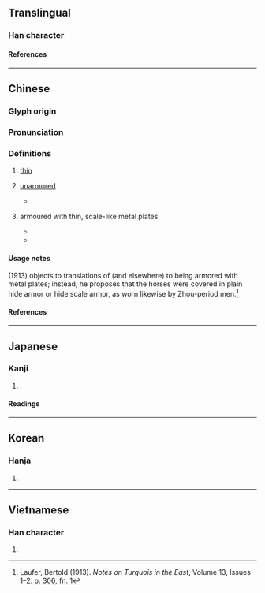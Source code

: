 {{character info}}
==Translingual==

===Han character===
{{Han char|rn=9|rad=人|as=08|sn=10|four=23253|canj=OII|ids=⿰亻戔}}

====References====
{{Han ref|kx=0106.110|dkj=00727|dj=0226.060|hdz=10174.010|uh=4FF4}}

----

==Chinese==
{{zh-forms}}

===Glyph origin===
{{Han etym}}

===Pronunciation===
{{zh-pron
|m=jiàn
|c=cin5,zin1
|mn=chián
|mc=y
|oc=y
|ma=
|cat=a
}}

===Definitions===
{{zh-hanzi}}

# [[thin]]
# {{lb|zh|obsolete}} [[unarmored]]
#* {{zh-x|甲 不 堅 密，與 俴{jiàn} 者 同-實；|If shields are not strong and tightly woven, it is the same as being '''without armor'''.|ref=Guanzi}}
# {{lb|zh|obsolete}} armoured with thin, scale-like metal plates
#* {{zh-x|俴{jiàn}-駟 孔 羣{qún}|His '''mail-covered''' team moves in great harmony|ref=Shijing}}
#* {{zh-x|俴{jiàn}-駟，四-馬 皆 以 淺薄 之 金 為 甲。欲 其 輕 而 易 於 馬 之 旋 習 也。|'''Jiànsì ("俴駟")''': all four horses are armoured by thin metal plates; horses need to be light as well as easily steered and trained.|ref=朱熹 {{w|Zhu Xi}},《詩經集傳》''Composite Commentaries on the Classic of Poetry'', volume 3[https://ctext.org/library.pl?if=gb&file=5579&page=68]}}

====Usage notes====
{{w|Bertold Laufer}} (1913) objects to translations of {{zh-l|俴|tr=jiàn}} (and {{zh-l|介}} elsewhere) to being armored with metal plates; instead, he proposes that the horses were covered in plain hide armor or hide scale armor, as worn likewise by Zhou-period men.<ref>Laufer, Bertold (1913). ''Notes on Turquois in the East'', Volume 13, Issues 1–2. [https://books.google.com/books?id=uu0SAAAAYAAJ&pg=PA306#v=onepage&q&f=false p. 306, fn. 1]</ref>

====References====
<references/>

----

==Japanese==

===Kanji===
{{ja-kanji|grade=|rs=人08}}

# {{rfdef|ja|sort=人08}}

====Readings====
{{ja-readings
|on=せん, ぜん
|kun=あさい, はだか
}}

----

==Korean==

===Hanja===
{{ko-hanja|천}}

# {{rfdef|ko|sort=人08}}

----

==Vietnamese==

===Han character===
{{vi-readings|rs=人08|reading=kiến, tiễn}}

# {{rfdef|vi|sort=人08}}